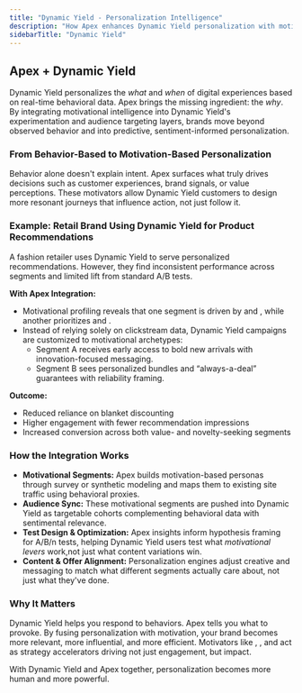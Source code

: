 ```yaml
---
title: "Dynamic Yield - Personalization Intelligence"
description: "How Apex enhances Dynamic Yield personalization with motivational segmentation that explains why customers act and how to influence them"
sidebarTitle: "Dynamic Yield"
---
```



## Apex + Dynamic Yield

Dynamic Yield personalizes the *what* and *when* of digital experiences based on real-time behavioral data. Apex brings the missing ingredient: the *why*. By integrating motivational intelligence into Dynamic Yield's experimentation and audience targeting layers, brands move beyond observed behavior and into predictive, sentiment-informed personalization.

### From Behavior-Based to Motivation-Based Personalization

Behavior alone doesn't explain intent. Apex surfaces what truly drives decisions such as <Motivator name="responsive" /> customer experiences, <Motivator name="authentic" /> brand signals, or <Motivator name="affordable" /> value perceptions. These motivators allow Dynamic Yield customers to design more resonant journeys that influence action, not just follow it.

### Example: Retail Brand Using Dynamic Yield for Product Recommendations

A fashion retailer uses Dynamic Yield to serve personalized recommendations. However, they find inconsistent performance across segments and limited lift from standard A/B tests.

**With Apex Integration:**

- Motivational profiling reveals that one segment is driven by <Motivator name="distinct" /> and <Motivator name="forward-thinking" />, while another prioritizes <Motivator name="affordable" /> and <Motivator name="predictable" />.
- Instead of relying solely on clickstream data, Dynamic Yield campaigns are customized to motivational archetypes:
  - Segment A receives early access to bold new arrivals with innovation-focused messaging.
  - Segment B sees personalized bundles and “always-a-deal” guarantees with reliability framing.

**Outcome:**

- Reduced reliance on blanket discounting
- Higher engagement with fewer recommendation impressions  
- Increased conversion across both value- and novelty-seeking segments  

### How the Integration Works

- **Motivational Segments:** Apex builds motivation-based personas through survey or synthetic modeling and maps them to existing site traffic using behavioral proxies.
- **Audience Sync:** These motivational segments are pushed into Dynamic Yield as targetable cohorts complementing behavioral data with sentimental relevance.
- **Test Design & Optimization:** Apex insights inform hypothesis framing for A/B/n tests, helping Dynamic Yield users test what *motivational levers* work,not just what content variations win.
- **Content & Offer Alignment:** Personalization engines adjust creative and messaging to match what different segments actually care about, not just what they've done.

### Why It Matters

Dynamic Yield helps you respond to behaviors. Apex tells you what to provoke. By fusing personalization with motivation, your brand becomes more relevant, more influential, and more efficient. Motivators like <Motivator name="distinct" />, <Motivator name="predictable" />, and <Motivator name="authentic" /> act as strategy accelerators driving not just engagement, but impact.

With Dynamic Yield and Apex together, personalization becomes more human and more powerful.
